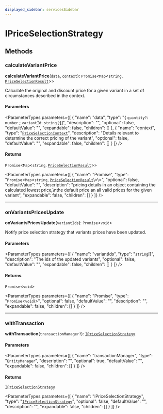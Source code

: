 ```yaml
---
displayed_sidebar: servicesSidebar
---
```



# IPriceSelectionStrategy

## Methods

### calculateVariantPrice

**calculateVariantPrice**(`data`, `context`): `Promise`<`Map`<`string`, [`PriceSelectionResult`](../types/PriceSelectionResult.mdx)\>\>

Calculate the original and discount price for a given variant in a set of
circumstances described in the context.

#### Parameters

<ParameterTypes parameters={[
  {
    "name": "data",
    "type": "{ `quantity?`: `number` ; `variantId`: `string`  }[]",
    "description": "",
    "optional": false,
    "defaultValue": "",
    "expandable": false,
    "children": []
  },
  {
    "name": "context",
    "type": "[`PriceSelectionContext`](../types/PriceSelectionContext.mdx)",
    "description": "Details relevant to determine the correct pricing of the variant",
    "optional": false,
    "defaultValue": "",
    "expandable": false,
    "children": []
  }
]} />

#### Returns

`Promise`<`Map`<`string`, [`PriceSelectionResult`](../types/PriceSelectionResult.mdx)\>\>

<ParameterTypes parameters={[
  {
    "name": "Promise",
    "type": "`Promise`<`Map`<`string`, [`PriceSelectionResult`](../types/PriceSelectionResult.mdx)\\>\\>",
    "optional": false,
    "defaultValue": "",
    "description": "pricing details in an object containing the calculated lowest price,\nthe default price an all valid prices for the given variant",
    "expandable": false,
    "children": []
  }
]} />

___

### onVariantsPricesUpdate

**onVariantsPricesUpdate**(`variantIds`): `Promise`<`void`\>

Notify price selection strategy that variants prices have been updated.

#### Parameters

<ParameterTypes parameters={[
  {
    "name": "variantIds",
    "type": "`string`[]",
    "description": "The ids of the updated variants",
    "optional": false,
    "defaultValue": "",
    "expandable": false,
    "children": []
  }
]} />

#### Returns

`Promise`<`void`\>

<ParameterTypes parameters={[
  {
    "name": "Promise",
    "type": "`Promise`<`void`\\>",
    "optional": false,
    "defaultValue": "",
    "description": "",
    "expandable": false,
    "children": []
  }
]} />

___

### withTransaction

**withTransaction**(`transactionManager?`): [`IPriceSelectionStrategy`](IPriceSelectionStrategy.mdx)

#### Parameters

<ParameterTypes parameters={[
  {
    "name": "transactionManager",
    "type": "`EntityManager`",
    "description": "",
    "optional": true,
    "defaultValue": "",
    "expandable": false,
    "children": []
  }
]} />

#### Returns

[`IPriceSelectionStrategy`](IPriceSelectionStrategy.mdx)

<ParameterTypes parameters={[
  {
    "name": "IPriceSelectionStrategy",
    "type": "[`IPriceSelectionStrategy`](IPriceSelectionStrategy.mdx)",
    "optional": false,
    "defaultValue": "",
    "description": "",
    "expandable": false,
    "children": []
  }
]} />

